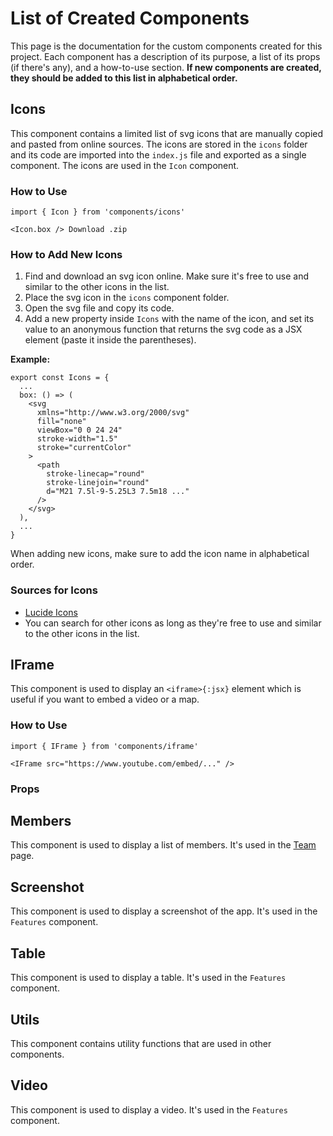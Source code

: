 
# List of Created Components

This page is the documentation for the custom components created for this project. Each component has a description of its purpose, a list of its props (if there's any), and a how-to-use section.
**If new components are created, they should be added to this list in alphabetical order.**

## Icons

This component contains a limited list of svg icons that are manually copied and pasted from online sources. The icons are stored in the `icons` folder and its code are imported into the `index.js` file and exported as a single component. The icons are used in the `Icon` component.

### How to Use

```mdx
import { Icon } from 'components/icons'

<Icon.box /> Download .zip
```

### How to Add New Icons

1. Find and download an svg icon online. Make sure it's free to use and similar to the other icons in the list.
2. Place the svg icon in the `icons` component folder.
3. Open the svg file and copy its code.
4. Add a new property inside `Icons` with the name of the icon, and set its value to an anonymous function that returns the svg code as a JSX element (paste it inside the parentheses).

**Example:**

```tsx
export const Icons = {
  ...
  box: () => (
    <svg
      xmlns="http://www.w3.org/2000/svg"
      fill="none"
      viewBox="0 0 24 24"
      stroke-width="1.5"
      stroke="currentColor"
    >
      <path
        stroke-linecap="round"
        stroke-linejoin="round"
        d="M21 7.5l-9-5.25L3 7.5m18 ..."
      />
    </svg>
  ),
  ...
}
```

<Callout>When adding new icons, make sure to add the icon name in alphabetical order.</Callout>

### Sources for Icons

- [Lucide Icons](https://lucide.dev/icons/)
- You can search for other icons as long as they're free to use and similar to the other icons in the list.

## IFrame

This component is used to display an `<iframe>{:jsx}` element which is useful if you want to embed a video or a map.

### How to Use

```mdx
import { IFrame } from 'components/iframe'

<IFrame src="https://www.youtube.com/embed/..." />
```

### Props

## Members

This component is used to display a list of members. It's used in the [Team](/team#current-members) page.

## Screenshot

This component is used to display a screenshot of the app. It's used in the `Features` component.

## Table

This component is used to display a table. It's used in the `Features` component.

## Utils

This component contains utility functions that are used in other components.

## Video

This component is used to display a video. It's used in the `Features` component.
